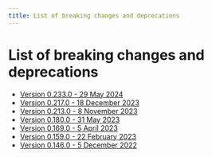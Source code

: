 ```yaml
---
title: List of breaking changes and deprecations
---
```


# List of breaking changes and deprecations

- [Version 0.233.0 - 29 May 2024](./breaking-changes/0.233.0.md)
- [Version 0.217.0 - 18 December 2023](./breaking-changes/0.217.0.md)
- [Version 0.213.0 - 8 November 2023](./breaking-changes/0.213.0.md)
- [Version 0.180.0 - 31 May 2023](./breaking-changes/0.180.0.md)
- [Version 0.169.0 - 5 April 2023](./breaking-changes/0.169.0.md)
- [Version 0.159.0 - 22 February 2023](./breaking-changes/0.159.0.md)
- [Version 0.146.0 - 5 December 2022](./breaking-changes/0.146.0.md)
